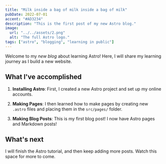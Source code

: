 ```yaml
---
title: "Milk inside a bag of milk inside a bag of milk"
pubDate: 2022-07-01
accent: "#AD3234"
description: "This is the first post of my new Astro blog."
image:
  url: "../../assets/2.png"
  alt: "The full Astro logo."
tags: ["astro", "blogging", "learning in public"]
---
```


Welcome to my _new blog_ about learning Astro! Here, I will share my learning journey as I build a new website.

## What I've accomplished

1. **Installing Astro**: First, I created a new Astro project and set up my online accounts.

2. **Making Pages**: I then learned how to make pages by creating new `.astro` files and placing them in the `src/pages/` folder.

3. **Making Blog Posts**: This is my first blog post! I now have Astro pages and Markdown posts!

## What's next

I will finish the Astro tutorial, and then keep adding more posts. Watch this space for more to come.
